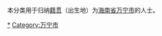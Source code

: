 {{Catnav|頁面分類|各種主題的頁面分類|依中国各省来作的分类|各地中国人|海南人}}
{{Catnav|頁面分類|人物|各國人物|中国人|各地中国人|海南人}}

本分类用于归纳[[籍贯|籍贯]]（出生地）为[[海南省|海南省]][[万宁市|万宁市]]的人士。

[[Category:海南人|*]]
[[Category:万宁市|Category:万宁市]]